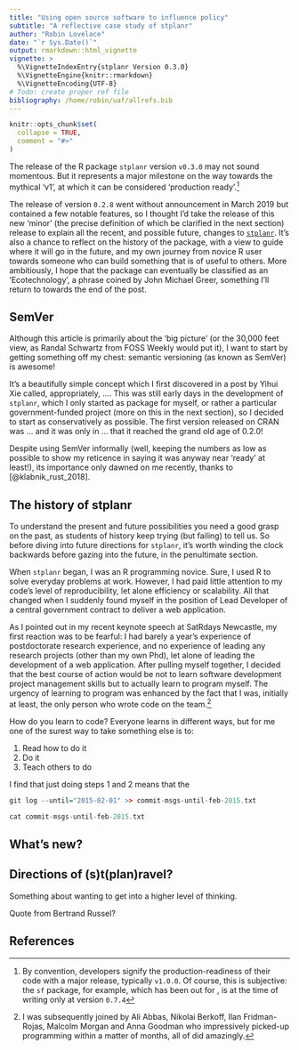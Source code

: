 ```yaml
---
title: "Using open source software to influence policy"
subtitle: "A reflective case study of stplanr"
author: "Robin Lovelace"
date: "`r Sys.Date()`"
output: rmarkdown::html_vignette
vignette: >
  %\VignetteIndexEntry{stplanr Version 0.3.0}
  %\VignetteEngine{knitr::rmarkdown}
  %\VignetteEncoding{UTF-8}
# Todo: create proper ref file
bibliography: /home/robin/uaf/allrefs.bib
---
```


```r
knitr::opts_chunk$set(
  collapse = TRUE,
  comment = "#>"
)
```

The release of the R package `stplanr` version `v0.3.0` may not sound momentous.
But it represents a major milestone on the way towards the mythical 'v1', at which it can be considered 'production ready'.^[
By convention, developers signify the production-readiness of their code with a major release, typically `v1.0.0`.
Of course, this is subjective:
the `sf` package, for example, which has been out for , is at the time of writing only at version `0.7.4`
]

The release of version `0.2.8` went without announcement in March 2019 but contained a few notable features, so I thought I'd take the release of this new 'minor' (the precise definition of which be clarified in the next section) release to explain all the recent, and possible future, changes to [`stplanr`](https://ropensci.github.io/stplanr/).
It's also a chance to reflect on the history of the package, with a view to guide where it will go in the future, and my own journey from novice R user towards someone who can build something that is of useful to others.
More ambitiously, I hope that the package can eventually be classified as an 'Ecotechnology', a phrase coined by John Michael Greer, something I'll return to towards the end of the post.

## SemVer

Although this article is primarily about the 'big picture' (or the 30,000 feet view, as Randal Schwartz from FOSS Weekly would put it), I want to start by getting something off my chest: semantic versioning (as known as SemVer) is awesome!

It's a beautifully simple concept which I first discovered in a post by Yihui Xie called, appropriately, ....
This was still early days in the development of `stplanr`, which I only started as package for myself, or rather a particular government-funded project (more on this in the next section), so I decided to start as conservatively as possible.
The first version released on CRAN was ... and it was only in ... that it reached the grand old age of 0.2.0!

Despite using SemVer informally (well, keeping the numbers as low as possible to show my reticence in saying it was anyway near 'ready' at least!), its importance only dawned on me recently, thanks to [@klabnik_rust_2018].


## The history of stplanr

To understand the present and future possibilities you need a good grasp on the past, as students of history keep trying (but failing) to tell us.
So before diving into future directions for `stplanr`, it's worth winding the clock backwards before gazing into the future, in the penultimate section.

When `stplanr` began, I was an R programming novice.
Sure, I used R to solve everyday problems at work.
However, I had paid little attention to my code's level of reproducibility, let alone efficiency or scalability.
All that changed when I suddenly found myself in the position of Lead Developer of a central government contract to deliver a web application.

<!-- Something about underlying climate mitigation motivation? -->

As I pointed out in my recent keynote speech at SatRdays Newcastle, my first reaction was to be fearful: I had barely a year's experience of postdoctorate research experience, and no experience of leading any research projects (other than my own Phd), let alone of leading the development of a web application.
After pulling myself together, I decided that the best course of action would be not to learn software development project management skills 
<!-- something about making things happen book -->
but to actually learn to program myself.
The urgency of learning to program was enhanced by the fact that I was, initially at least, the only person who wrote code on the team.^[
I was subsequently joined by Ali Abbas, Nikolai Berkoff, Ilan Fridman-Rojas, Malcolm Morgan and Anna Goodman who impressively picked-up programming within a matter of months, all of did amazingly.
]

How do you learn to code?
Everyone learns in different ways, but for me one of the surest way to take something else is to:

1. Read how to do it
1. Do it
1. Teach others to do

I find that just doing steps 1 and 2 means that the 

<!-- Add learning teaching quote -->

```r
git log --until="2015-02-01" >> commit-msgs-until-feb-2015.txt
```

```r
cat commit-msgs-until-feb-2015.txt
```


## What's new?


## Directions of (s)t(plan)ravel?

Something about wanting to get into a higher level of thinking.

Quote from Bertrand Russel?

## References
